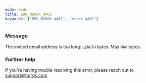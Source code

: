 ```yaml
---
mode: wide
title: ERR_NGROK_4401
keywords: ["ERR_NGROK_4401", "error 4401"]
---
```



### Message

The invited email address is too long: `LENGTH` bytes. Max `MAX` bytes.

<ErrorDetails />

### Further help

If you're having trouble resolving this error, please reach out to [support@ngrok.com](mailto:support@ngrok.com?subject=Help%20with%20ERR_NGROK_4401)
